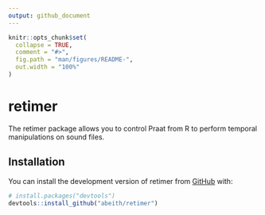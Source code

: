 ```yaml
---
output: github_document
---
```


<!-- README.md is generated from README.Rmd. Please edit that file -->

```r
knitr::opts_chunk$set(
  collapse = TRUE,
  comment = "#>",
  fig.path = "man/figures/README-",
  out.width = "100%"
)
```
# retimer

<!-- badges: start -->
<!-- badges: end -->

The retimer package allows you to control Praat from R to perform temporal manipulations on sound files.

## Installation

You can install the development version of retimer from [GitHub](https://github.com/) with:

``` r
# install.packages("devtools")
devtools::install_github("abeith/retimer")
```
